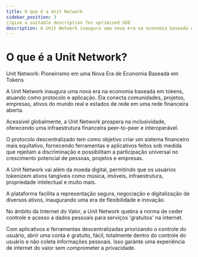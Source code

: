 ```yaml
---
title: O que é a Unit Network
sidebar_position: 3
//give a suitable description for optimized SEO
description: A Unit Network inaugura uma nova era na economia baseada em tokens, atuando como protocolo e aplicação. Ela conecta comunidades, projetos, empresas, ativos do mundo real e estados de rede em uma rede financeira aberta.
---
```


# O que é a Unit Network?

Unit Network: Pioneirismo em uma Nova Era de Economia Baseada em Tokens

A Unit Network inaugura uma nova era na economia baseada em tokens, atuando como protocolo e aplicação. Ela conecta comunidades, projetos, empresas, ativos do mundo real e estados de rede em uma rede financeira aberta.

Acessível globalmente, a Unit Network prospera na inclusividade, oferecendo uma infraestrutura financeira peer-to-peer e interoperável.

O protocolo descentralizado tem como objetivo criar um sistema financeiro mais equitativo, fornecendo ferramentas e aplicativos feitos sob medida que rejeitam a discriminação e possibilitam a participação universal no crescimento potencial de pessoas, projetos e empresas.

A Unit Network vai além da moeda digital, permitindo que os usuários tokenizem ativos tangíveis como música, imóveis, infraestrutura, propriedade intelectual e muito mais.

A plataforma facilita a representação segura, negociação e digitalização de diversos ativos, inaugurando uma era de flexibilidade e inovação.

No âmbito da Internet do Valor, a Unit Network quebra a norma de ceder controle e acesso a dados pessoais para serviços 'gratuitos' na internet.

Com aplicativos e ferramentas descentralizadas priorizando o controle do usuário, abrir uma conta é gratuito, fácil, totalmente dentro do controle do usuário e não coleta informações pessoais. Isso garante uma experiência de internet do valor sem comprometer a privacidade.
